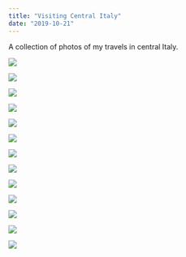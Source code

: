 ```yaml
---
title: "Visiting Central Italy"
date: "2019-10-21"
---
```


A collection of photos of my travels in central Italy.

<Img
  src="/images/posts/perugia.jpg"
  width={2154}
  height={1632}
  caption="Perugia - October 2019"
/>

<Img
  src="/images/posts/monteleone-books.jpg"
  width={2154}
  height={3232}
  caption="Monteleone d'Orvieto - August 2019"
/>

<Img
  src="/images/posts/monteleone-umbrella.jpg"
  width={2154}
  height={3232}
  caption="Monteleone d'Orvieto - August 2019"
/>

<Img
  src="/images/posts/civita.jpeg"
  width={2154}
  height={3232}
  caption="Civita di Bagnoregio - March 2016"
/>

<Img
  src="/images/posts/scarzuola.jpeg"
  width={2154}
  height={1232}
  caption="La Scarzuola - January 2016"
/>

<Img
  src="/images/posts/colosseo.jpeg"
  width={2154}
  height={1632}
  caption="Colosseum - September 2015"
/>

<Img
  src="/images/posts/peterTwo.jpeg"
  width={2154}
  height={1632}
  caption="Saint Peter's Square (Vatican City) - September 2015"
/>

<Img
  src="/images/posts/peterOne.jpeg"
  width={2154}
  height={1632}
  caption="Saint Peter's Square (Vatican City) - September 2015"
/>

<Img
  src="/images/posts/sistine.jpeg"
  width={2154}
  height={1632}
  caption="Sistine Chapel (Vatican City) - September 2015"
/>

<Img
  src="/images/posts/lake-castiglione.jpeg"
  width={2154}
  height={1632}
  caption="Castiglione del Lago - August 2015"
/>

<Img
  src="/images/posts/monteleone-two.jpeg"
  width={2154}
  height={1632}
  caption="Monteleone d'Orvieto - July 2015"
/>

<Img
  src="/images/posts/monteleone-one.jpeg"
  width={2154}
  height={3232}
  caption="Monteleone d'Orvieto - July 2015"
/>

<Img
  src="/images/posts/altar-rome.jpeg"
  width={2154}
  height={1632}
  caption="Altar of the Fatherland - January 2015"
/>
